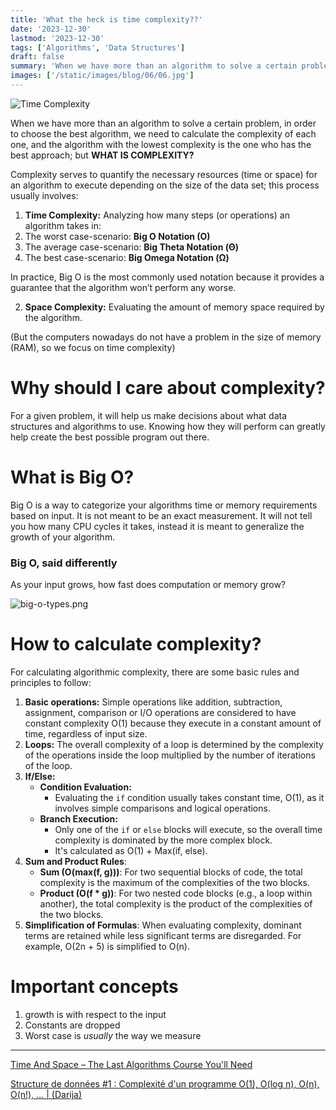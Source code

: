 ```yaml
---
title: 'What the heck is time complexity??'
date: '2023-12-30'
lastmod: '2023-12-30'
tags: ['Algorithms', 'Data Structures']
draft: false
summary: 'When we have more than an algorithm to solve a certain problem, in order to choose the best algorithm, we need to calculate the complexity of each one, and the algorithm with the lowest complexity is the one who has the best approach; but WHAT IS COMPLEXITY?'
images: ['/static/images/blog/06/06.jpg']
---
```


![Time Complexity](/static/images/blog/06/06.jpg)

When we have more than an algorithm to solve a certain problem, in order to choose the best algorithm, we need to calculate the complexity of each one, and the algorithm with the lowest complexity is the one who has the best approach; but **WHAT IS COMPLEXITY?**

Complexity serves to quantify the necessary resources (time or space) for an algorithm to execute depending on the size of the data set; this process usually involves:

1. **Time Complexity:** Analyzing how many steps (or operations) an algorithm takes in:
1. The worst case-scenario: **Big O Notation (O)**
1. The average case-scenario: **Big Theta Notation (Θ)**
1. The best case-scenario: **Big Omega Notation (Ω)**

In practice, Big O is the most commonly used notation because it provides a guarantee that the algorithm won’t perform any worse.

2. **Space Complexity:** Evaluating the amount of memory space required by the algorithm.

(But the computers nowadays do not have a problem in the size of memory (RAM), so we focus on time complexity)

# Why should I care about complexity?

For a given problem, it will help us make decisions about what data structures and algorithms to use. Knowing how they will perform can greatly help create the best possible program out there.

# What is Big O?

Big O is a way to categorize your algorithms time or memory requirements based on input. It is not meant to be an exact measurement. It will not tell you how many CPU cycles it takes, instead it is meant to generalize the growth of your algorithm.

### Big O, said differently

As your input grows, how fast does computation or memory grow?

![big-o-types.png](/static/images/blog/06/big-o-types.png)

# How to calculate complexity?

For calculating algorithmic complexity, there are some basic rules and principles to follow:

1. **Basic operations:** Simple operations like addition, subtraction, assignment, comparison or I/O operations are considered to have constant complexity O(1) because they execute in a constant amount of time, regardless of input size.
2. **Loops:** The overall complexity of a loop is determined by the complexity of the operations inside the loop multiplied by the number of iterations of the loop.
3. **If/Else:**
   - **Condition Evaluation:**
     - Evaluating the `if` condition usually takes constant time, O(1), as it involves simple comparisons and logical operations.
   - **Branch Execution:**
     - Only one of the `if` or `else` blocks will execute, so the overall time complexity is dominated by the more complex block.
     - It's calculated as O(1) + Max(if, else).
4. **Sum and Product Rules**:
   - **Sum (O(max(f, g)))**: For two sequential blocks of code, the total complexity is the maximum of the complexities of the two blocks.
   - **Product (O(f \* g))**: For two nested code blocks (e.g., a loop within another), the total complexity is the product of the complexities of the two blocks.
5. **Simplification of Formulas**: When evaluating complexity, dominant terms are retained while less significant terms are disregarded. For example, O(2n + 5) is simplified to O(n).

# Important concepts

1. growth is with respect to the input
2. Constants are dropped
3. Worst case is *usually* the way we measure

---

[Time And Space – The Last Algorithms Course You'll Need](https://theprimeagen.github.io/fem-algos/lessons/algorithms-and-time-space-complexity/time-and-space-complexity)

[Structure de données #1 : Complexité d'un programme O(1), O(log n), O(n), O(n!), ... | (Darija)](https://www.youtube.com/watch?v=zTbo2t5Man8&pp=ygUaaGFzc2FuIGVsIGJhaGkgY29tcGxleGl0w6k=)
